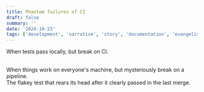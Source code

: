 ```yaml
---
title: Phantom failures of CI
draft: false
summary: ''
date: '2024-10-23'
tags: ['development', 'narrative', 'story', 'documentation', 'evangelism']
---
```


When tests pass locally, but break on CI.

<br />
When things work on everyone's machine, but mysteriously break on a pipeline.
<br />
The flakey test that rears its head after it clearly passed in the last merge.
